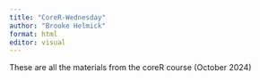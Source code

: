 ```yaml
---
title: "CoreR-Wednesday"
author: "Brooke Helmick"
format: html
editor: visual
---
```


These are all the materials from the coreR course (October 2024)

